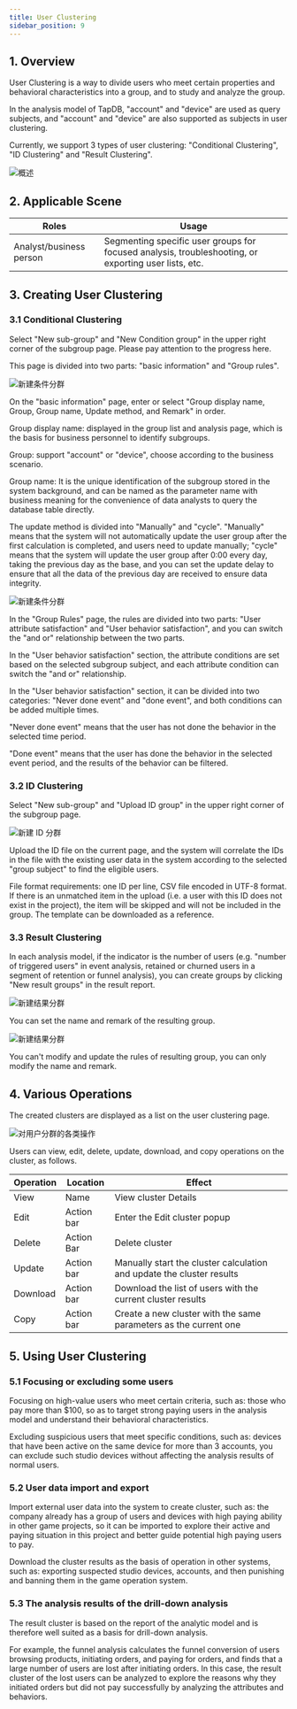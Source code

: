 ```yaml
---
title: User Clustering
sidebar_position: 9
---
```


## 1. Overview

User Clustering is a way to divide users who meet certain properties and behavioral characteristics into a group, and to study and analyze the group.

In the analysis model of TapDB, "account" and "device" are used as query subjects, and "account" and "device" are also supported as subjects in user clustering.

Currently, we support 3 types of user clustering: "Conditional Clustering", "ID Clustering" and "Result Clustering".

![概述](/img/customEvent/cluster_summary.png)

## 2. Applicable Scene


| Roles         |    Usage                     |
| ---------- | ---------------------------- |
| Analyst/business person | Segmenting specific user groups for focused analysis, troubleshooting, or exporting user lists, etc.  |

## 3. Creating User Clustering

### 3.1 Conditional Clustering

Select "New sub-group" and "New Condition group" in the upper right corner of the subgroup page. Please pay attention to the progress here.

This page is divided into two parts: "basic information" and "Group rules".

![新建条件分群](/img/customEvent/cluster_create_condition_cluster1.png)

On the "basic information" page, enter or select "Group display name, Group, Group name, Update method, and Remark" in order.

Group display name: displayed in the group list and analysis page, which is the basis for business personnel to identify subgroups.

Group: support "account" or "device", choose according to the business scenario.

Group name: It is the unique identification of the subgroup stored in the system background, and can be named as the parameter name with business meaning for the convenience of data analysts to query the database table directly.

The update method is divided into "Manually" and "cycle". "Manually" means that the system will not automatically update the user group after the first calculation is completed, and users need to update manually; "cycle" means that the system will update the user group after 0:00 every day, taking the previous day as the base, and you can set the update delay to ensure that all the data of the previous day are received to ensure data integrity.

![新建条件分群](/img/customEvent/cluster_create_condition_cluster2.png)

In the "Group Rules" page, the rules are divided into two parts: "User attribute satisfaction" and "User behavior satisfaction", and you can switch the "and or" relationship between the two parts.

In the "User behavior satisfaction" section, the attribute conditions are set based on the selected subgroup subject, and each attribute condition can switch the "and or" relationship.

In the "User behavior satisfaction" section, it can be divided into two categories: "Never done event" and "done event", and both conditions can be added multiple times.


"Never done event" means that the user has not done the behavior in the selected time period.

"Done event" means that the user has done the behavior in the selected event period, and the results of the behavior can be filtered.

### 3.2 ID Clustering

Select "New sub-group" and "Upload ID group" in the upper right corner of the subgroup page. 

![新建 ID 分群](/img/customEvent/cluster_create_id_cluster.png)

Upload the ID file on the current page, and the system will correlate the IDs in the file with the existing user data in the system according to the selected "group subject" to find the eligible users.

File format requirements: one ID per line, CSV file encoded in UTF-8 format. If there is an unmatched item in the upload (i.e. a user with this ID does not exist in the project), the item will be skipped and will not be included in the group. The template can be downloaded as a reference.

### 3.3 Result Clustering

In each analysis model, if the indicator is the number of users (e.g. "number of triggered users" in event analysis, retained or churned users in a segment of retention or funnel analysis), you can create groups by clicking "New result groups" in the result report.

![新建结果分群](/img/customEvent/cluster_create_result_cluster1.png)

You can set the name and remark of the resulting group.

![新建结果分群](/img/customEvent/cluster_create_result_cluster2.png)

You can't modify and update the rules of resulting group, you can only modify the name and remark.

## 4. Various Operations

The created clusters are displayed as a list on the user clustering page.

![对用户分群的各类操作](/img/customEvent/cluster_operation.png)

Users can view, edit, delete, update, download, and copy operations on the cluster, as follows.

| Operation | Location | Effect |
| --- | --- | ---------------- |
| View | Name | View cluster Details |
| Edit | Action bar | Enter the Edit cluster popup |
| Delete | Action Bar | Delete cluster |
| Update | Action bar | Manually start the cluster calculation and update the cluster results |
| Download | Action bar | Download the list of users with the current cluster results|
| Copy | Action bar | Create a new cluster with the same parameters as the current one |

## 5. Using User Clustering

### 5.1 Focusing or excluding some users

Focusing on high-value users who meet certain criteria, such as: those who pay more than $100, so as to target strong paying users in the analysis model and understand their behavioral characteristics.

Excluding suspicious users that meet specific conditions, such as: devices that have been active on the same device for more than 3 accounts, you can exclude such studio devices without affecting the analysis results of normal users.

### 5.2 User data import and export

Import external user data into the system to create cluster,  such as: the company already has a group of users and devices with high paying ability in other game projects, so it can be imported to explore their active and paying situation in this project and better guide potential high paying users to pay.

Download the cluster results as the basis of operation in other systems, such as: exporting suspected studio devices, accounts, and then punishing and banning them in the game operation system.

### 5.3 The analysis results of the drill-down analysis

The result cluster is based on the report of the analytic model and is therefore well suited as a basis for drill-down analysis.

For example, the funnel analysis calculates the funnel conversion of users browsing products, initiating orders, and paying for orders, and finds that a large number of users are lost after initiating orders. In this case, the result cluster of the lost users can be analyzed to explore the reasons why they initiated orders but did not pay successfully by analyzing the attributes and behaviors.